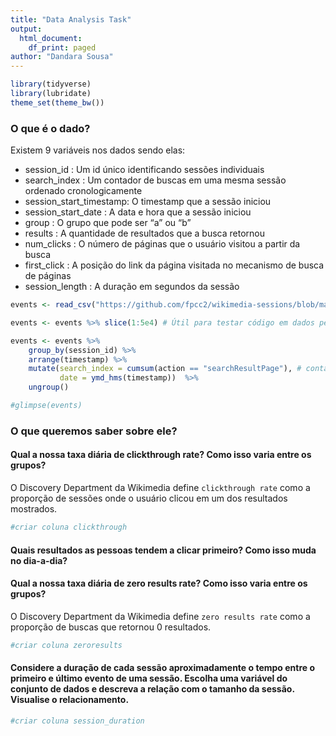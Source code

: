 ```yaml
---
title: "Data Analysis Task"
output:
  html_document:
    df_print: paged
author: "Dandara Sousa"
---
```



```r
library(tidyverse)
library(lubridate)
theme_set(theme_bw())
```

### O que é o dado?

Existem 9 variáveis nos dados sendo elas:

* session_id : Um id único identificando sessões individuais
* search_index : Um contador de buscas em uma mesma sessão ordenado cronologicamente
* session_start_timestamp: O timestamp que a sessão iniciou
* session_start_date : A data e hora que a sessão iniciou
* group : O grupo que pode ser "a" ou "b"
* results : A quantidade de resultados que a busca retornou
* num_clicks : O número de páginas que o usuário visitou a partir da busca
* first_click : A posição do link da página visitada no mecanismo de busca de páginas
* session_length : A duração em segundos da sessão

```r
events <- read_csv("https://github.com/fpcc2/wikimedia-sessions/blob/master/data/search_data.csv")

events <- events %>% slice(1:5e4) # Útil para testar código em dados pequenos. Comente na hora de processá-los para valer.

events <- events %>% 
    group_by(session_id) %>% 
    arrange(timestamp) %>% 
    mutate(search_index = cumsum(action == "searchResultPage"), # contador de buscas na sessão.
           date = ymd_hms(timestamp))  %>% 
    ungroup()

#glimpse(events)
```


### O que queremos saber sobre ele?

#### Qual a nossa taxa diária de clickthrough rate? Como isso varia entre os grupos?
O Discovery Department da Wikimedia define `clickthrough rate` como a proporção de sessões onde o usuário clicou em um dos resultados mostrados.
```r
#criar coluna clickthrough
```


#### Quais resultados as pessoas tendem a clicar primeiro? Como isso muda no dia-a-dia?
    
#### Qual a nossa taxa diária de zero results rate? Como isso varia entre os grupos?
O Discovery Department da Wikimedia define `zero results rate` como a proporção de buscas que retornou 0 resultados.
```r
#criar coluna zeroresults
```

#### Considere a duração de cada sessão aproximadamente o tempo entre o primeiro e último evento de uma sessão. Escolha uma variável do conjunto de dados e descreva a relação com o tamanho da sessão. Visualise o relacionamento.

```r
#criar coluna session_duration
```

